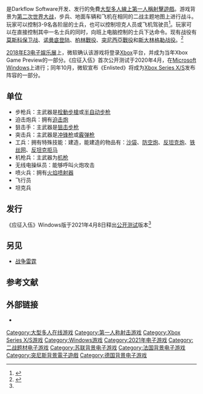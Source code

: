 {{Multiple issues|
{{Primarysources|time=2021-04-11T01:01:44+00:00}}
{{Citation style|time=2021-05-05T05:10:15+00:00}}
{{Copy edit|time=2021-09-09T11:08:17+00:00}}
}}
{{NoteTA
| G1 = Games
| G2 = 地名
}}
{{Infobox VG
| title = 应征入伍
| original = Enlisted
| japanese = 
| english = 
| image = 
| caption = 
| developer = Darkflow Software
| publisher = {{Vgrelease|俄罗斯|Gaijin Entertainment|中國大陸|[[空中网|战火互娱]]}}
| director = 
| producer = 
| designer = 
| series = 
| engine = [[Dagor_Engine|Dagor Engine]]
| released = '''Microsoft Windows'''<br />2021年4月8日（Beta测试）
| genre = [[大型多人線上遊戲|大型多人線上]]、[[第一人称射击游戏|第一人称射击]]
| modes = [[多人電子遊戲|多人]]
| platforms = {{spml|[[Microsoft_Windows|Microsoft Windows]]|[[Xbox_Series_X/S|Xbox Series X/S]]|[[PlayStation_5|PlayStation 5]]}}
| writer = 
| programmer = 
| artist = 
| composer = 
| shutdown = 
| onlinegame = yes
}}
{{vgname|应征入伍|en=Enlisted|aka-cn=从军|official-cn=代号：从军<ref>{{cite web |title=《代号：从军》官方网站 |url=http://cj.zhanhuo.com/ |access-date=2021-06-05 |archive-date=2021-06-05 |archive-url=https://web.archive.org/web/20210605231712/http://cj.zhanhuo.com/ |dead-url=no }}</ref>}}是Darkflow Software开发、{{tsl|en|Gaijin Entertainment|Gaijin Entertainment}}发行的免費[[大型多人線上第一人稱射擊遊戲|大型多人線上第一人稱射擊遊戲]]。游戏背景为[[第二次世界大战|第二次世界大战]]，步兵、地面车辆和飞机在相同的二战主题地图上进行战斗。玩家可以控制3-9名各阶层的士兵，也可以控制坦克人员或飞机驾驶员<ref>{{Cite web |url=https://enlisted.net/en/about/squads/#!/ |title=存档副本 |access-date=2021-04-10 |archive-date=2021-05-01 |archive-url=https://web.archive.org/web/20210501122953/https://enlisted.net/en/about/squads/#!/ |dead-url=no }}</ref>。玩家可以在直接控制其中一名士兵的同时，向班上电脑控制的士兵下达命令。现有战役有[[莫斯科保卫战|莫斯科保卫战]]、[[诺曼底登陆|诺曼底登陆]]、[[柏林戰役|柏林戰役]]、[[突尼西亞戰役|突尼西亞戰役]]和[[斯大林格勒战役|斯大林格勒战役]]。<ref name="#1">{{Cite web |url=https://enlisted.net/en/news/show/86-the-open-beta-testing-of-enlisted-has-begun-en/#!/ |title=存档副本 |access-date=2021-04-10 |archive-date=2021-04-28 |archive-url=https://web.archive.org/web/20210428150847/https://enlisted.net/en/news/show/86-the-open-beta-testing-of-enlisted-has-begun-en/#!/ |dead-url=no }}</ref>

[[2018年E3电子娱乐展|2018年E3电子娱乐展]]上，微软确认该游戏将登录[[Xbox|Xbox]]平台，并成为当年Xbox Game Preview的一部分。《应征入伍》首次公开测试于2020年4月，在[[Microsoft_Windows|Microsoft Windows]]上进行；同年10月，微软宣布《Enlisted》将成为[[Xbox_Series_X/S|Xbox Series X/S]]发布阵容的一部分。

==单位==
*步枪兵：主武器是[[栓動步槍|栓動步槍]]或[[半自动步枪|半自动步枪]]
*迫击炮兵：拥有[[迫击炮|迫击炮]]
*狙击手：主武器是[[狙击步枪|狙击步枪]]
*突击兵：主武器是[[冲锋枪|冲锋枪]]或[[霰弹枪|霰弹枪]]
*工兵：拥有特殊技能：建造，能建造的物品有：[[沙袋|沙袋]]、[[防空炮|防空炮]]、[[反坦克炮|反坦克炮]]、[[铁丝网|铁丝网]]、[[捷克刺猬|反坦克拒马]]
*机枪兵：主武器为[[机枪|机枪]]
*无线电操纵员：能够呼叫火炮攻击
*喷火兵：拥有[[火焰喷射器|火焰喷射器]]
*飞行员
*坦克兵


== 发行 ==

《应征入伍》Windows版于2021年4月8日释出[[公开测试|公开测试]]版本<ref name="#1"/>

== 另见 ==

* [[战争雷霆|战争雷霆]]

== 参考文献 ==

{{Reflist}}

== 外部链接 ==

* {{Official website|https://enlisted.net/}}

{{DEFAULTSORT:Enlisted}}
[[Category:大型多人在线游戏|Category:大型多人在线游戏]]
[[Category:第一人称射击游戏|Category:第一人称射击游戏]]
[[Category:Xbox_Series_X/S游戏|Category:Xbox Series X/S游戏]]
[[Category:Windows游戏|Category:Windows游戏]]
[[Category:2021年电子游戏|Category:2021年电子游戏]]
[[Category:二战题材电子游戏|Category:二战题材电子游戏]]
[[Category:苏联背景电子游戏|Category:苏联背景电子游戏]]
[[Category:法国背景电子游戏|Category:法国背景电子游戏]]
[[Category:突尼斯背景電子遊戲|Category:突尼斯背景電子遊戲]]
[[Category:德国背景电子游戏|Category:德国背景电子游戏]]